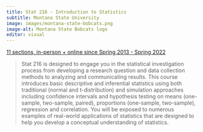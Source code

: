 ```yaml
---
title: Stat 216 - Introduction to Statistics
subtitle: Montana State University
image: images/montana-state-bobcats.png
image-alt: Montana State Bobcats logo
editor: visual
---
```


[11 sections, in-person + online since Spring 2013 - Spring 2022](https://mtstateintrostats.github.io/IntroStatTextbook/authors.html)

> Stat 216 is designed to engage you in the statistical investigation process from developing a research question and data collection methods to analyzing and communicating results. This course introduces basic descriptive and inferential statistics using both traditional (normal and t-distribution) and simulation approaches including confidence intervals and hypothesis testing on means (one-sample, two-sample, paired), proportions (one-sample, two-sample), regression and correlation. You will be exposed to numerous examples of real-world applications of statistics that are designed to help you develop a conceptual understanding of statistics.
